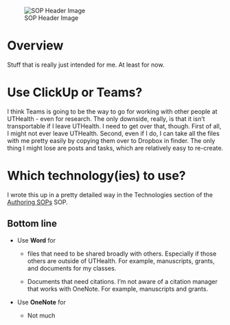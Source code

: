![SOP Header Image](sop.png){#fig-sop-header-img}

# Overview

Stuff that is really just intended for me. At least for now.

# Use ClickUp or Teams?

I think Teams is going to be the way to go for working with other people at UTHealth - even for research. The only downside, really, is that it isn't transportable if I leave UTHealth. I need to get over that, though. First of all, I might not ever leave UTHealth. Second, even if I do, I can take all the files with me pretty easily by copying them over to Dropbox in finder. The only thing I might lose are posts and tasks, which are relatively easy to re-create.

# Which technology(ies) to use?

I wrote this up in a pretty detailed way in the Technologies section of the [Authoring SOPs](https://uthtmc.sharepoint.com/:w:/r/sites/SPHCannellResearch/Shared%20Documents/SOPs/Authoring%20SOPs.docx?d=w0b37d1a9a906412dbfc55d9c275c8681&csf=1&web=1&e=Usz9k5) SOP.

## Bottom line

-   Use **Word** for

    -   files that need to be shared broadly with others. Especially if those others are outside of UTHealth. For example, manuscripts, grants, and documents for my classes.

    -   Documents that need citations. I'm not aware of a citation manager that works with OneNote. For example, manuscripts and grants.

-   Use **OneNote** for

    -   Not much

